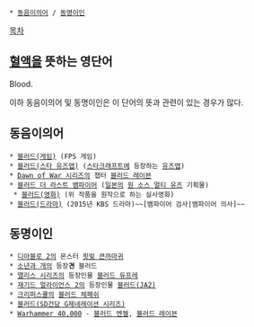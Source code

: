 * [[동음이의어]] / [[동명이인]]

[[목차]]

== [[혈액]]을 뜻하는 영단어 ==
Blood.

이하 동음이의어 및 동명이인은 이 단어의 뜻과 관련이 있는 경우가 많다.

== 동음이의어 ==
 * [[블러드(게임)]] (FPS 게임)
 * [[블러드(스타 유즈맵)]] ([[스타크래프트]]에 등장하는 [[유즈맵]])
 * [[Dawn of War 시리즈]]의 챕터 [[블러드 레이븐]]
 * [[블러드 더 라스트 뱀파이어]] ([[일본]]의 [[원 소스 멀티 유즈]] 기획물)
  * [[블러드(영화)]] (위 작품을 원작으로 하는 실사영화)
 * [[블러드(드라마)]] (2015년 KBS 드라마)~~[뱀파이어 검사|뱀파이어 의사]~~

== 동명이인 ==
 * [[디아블로 2]]의 몬스터 [[핏빛 큰까마귀]]
 * [[소년과 개]]의 등장'''견''' 블러드
 * [[앨리스 시리즈]]의 등장인물 [[블러드 듀프레]]
 * [[재기드 얼라이언스 2]]의 등장인물 [[블러드(JA2)]]
 * [[크리퍼스큘]]의 [[블러드 체페쉬]]
 * [[블러드(SD건담 G제네레이션 시리즈)]]
 * [[Warhammer 40,000]] - [[블러드 엔젤]], [[블러드 레이븐]]
